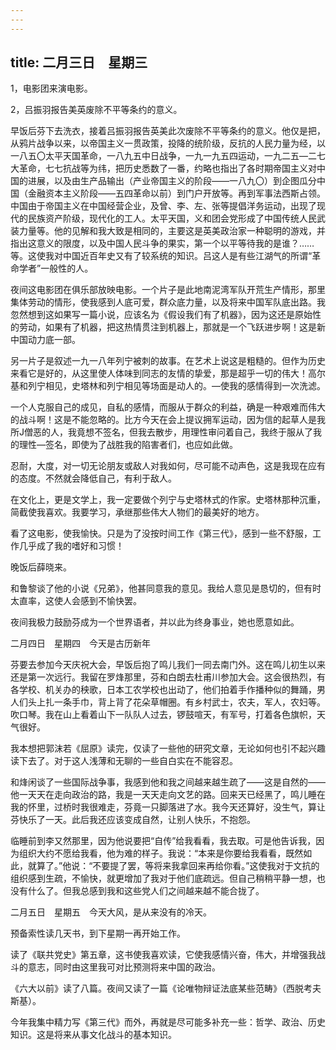 ```yaml
---
---
---
```

title: 二月三日　星期三
---




1，电影团来演电影。

2，吕振羽报告美英废除不平等条约的意义。



早饭后芬下去洗衣，接着吕振羽报告英美此次废除不平等条约的意义。他仅是把，从鸦片战争以来，以帝国主义一贯政策，投降的统阶级，反抗的人民力量为经，以一八五〇太平天国革命，一八九五中日战争，一九一九五四运动，一九二五―二七大革命，七七抗战等为纬，把历史悉数了一番，约略也指出了各时期帝国主义对中国的进展，以及由生产品输出（产业帝国主义的阶段——一八九〇）到企图瓜分中国（金融资本主义阶段——五四革命以前）到门户开放等。再到军事法西斯占领。中国由于帝国主义在中国经营企业，及曾、李、左、张等提倡洋务运动，出现了现代的民族资产阶级，现代化的工人。太平天国，义和团会党形成了中国传统人民武装力量等。他的见解和我大致是相同的，主要这是英美政治家一种聪明的游戏，并指出这意义的限度，以及中国人民斗争的果实，第一个以平等待我的是谁？……等。这使我对中国近百年史又有了较系统的知识。吕这人是有些江湖气的所谓“革命学者”一般性的人。



夜间这电影团在俱乐部放映电影。一个片子是此地南泥湾军队开荒生产情形，那里集体劳动的情形，使我感到人底可爱，群众底力量，以及将来中国军队底出路。我忽然想到这如果写一篇小说，应该名为《假设我们有了机器》，因为这还是原始性的劳动，如果有了机器，把这热情贯注到机器上，那就是一个飞跃进步啊！这是新中国动力底一部。

另一片子是叙述一九一八年列宁被刺的故事。在艺术上说这是粗糙的。但作为历史来看它是好的，从这里使人体味到同志的友情的挚爱，那是超乎一切的伟大！高尔基和列宁相见，史塔林和列宁相见等场面是动人的。―使我的感情得到一次洗滤。

一个人克服自己的成见，自私的感情，而服从于群众的利益，确是一种艰难而伟大的战斗啊！这是不能忽略的。比方今天在会上提议拥军运动，因为信的起草人是我所J僧恶的人，我竟想不签名，但我去散步，用理性审问着自己，我终于服从了我的理性―签名，即使为了战胜我的陷害者们，也应如此做。

忍耐，大度，对一切无论朋友或敌人对我如何，尽可能不动声色，这是我现在应有的态度。不然就会降低自己，有利于敌人。

在文化上，更是文学上，我一定要做个列宁与史塔林式的作家。史塔林那种沉重，简截使我喜欢。我要学习，承继那些伟大人物们的最美好的地方。

看了这电影，使我愉快。只是为了没按时间工作《第三代》，感到一些不舒服，工作几乎成了我的嗜好和习惯！

晚饭后薛晓来。

和鲁黎谈了他的小说《兄弟》，他甚同意我的意见。我给人意见是恳切的，但有时太直率，这使人会感到不愉快罢。

夜间我极力鼓励芬成为一个世界语者，并以此为终身事业，她也愿意如此。





二月四日　星期四　今天是古历新年


芬要去参加今天庆祝大会，早饭后抱了鸣儿我们一同去南门外。这在鸣儿初生以来还是第一次远行。我留在罗烽那里，芬和白朗去杜甫川参加大会。这会很热烈，有各学校、机关办的秧歌，日本工农学校也出动了，他们拍着手作播种似的舞踊，男人们头上扎一条手巾，背上背了花朵草帽圈。有乡村武士，农夫，军人，农妇等。吹口琴。我在山上看着山下一队队人过去，锣鼓喧天，有军号，打着各色旗帜，天气很好。

我本想把郭沫若《屈原》读完，仅读了一些他的研究文章，无论如何也引不起兴趣读下去了。对于这人浅薄和无聊的一些自白实在不能容忍。

和烽闲谈了一些国际战争事，我感到他和我之间越来越生疏了——这是自然的——他一天天在走向政治的路，我是一天天走向文艺的路。回来天已经黑了，鸣儿睡在我的怀里，过桥时我很难走，芬竟一只脚落进了水。我今天还算好，没生气，算让芬快乐了一天。此后我还应该变成自然，让别人快乐，不抱怨。

临睡前到李又然那里，因为他说要把“自传”给我看看，我去取。可是他告诉我，因为组织大约不愿给我看，他为难的样子。我说：“本来是你要给我看看，既然如此，就算了。”他说：“不要提了罢，等将来我拿回来再给你看。”这使我对于文抗的组织感到生疏，不愉快，就更增加了我对于他们底疏远。但自己稍稍平静一想，也没有什么了。但我总感到我和这些党人们之间越来越不能合拢了。





二月五日　星期五　今天大风，是从来没有的冷天。


预备索性读几天书，到下星期一再开始工作。

读了《联共党史》第五章，这书使我喜欢读，它使我感情兴奋，伟大，并增强我战斗的意志，同时由这里我可对比预测将来中国的政治。

《六大以前》读了八篇。夜间又读了一篇《论唯物辩证法底某些范畴》（西脱考夫斯基）。

今年我集中精力写《第三代》而外，再就是尽可能多补充一些：哲学、政治、历史知识。这是将来从事文化战斗的基本知识。